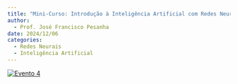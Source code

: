 ```yaml
---
title: "Mini-Curso: Introdução à Inteligência Artificial com Redes Neurais Artificiais Parte 1"
author:
  - Prof. José Francisco Pesanha
date: 2024/12/06
categories: 
  - Redes Neurais
  - Inteligência Artificial
---
```


[![Evento 4](images/Evento%206-12-24.png)](https://github.com/TransicaoEnergetica/Projeto_Extensao_TE/blob/main/pdfs/Evento%204%20-%20MINICURSO_PARTE_1_RESUMIDA_.pdf)
